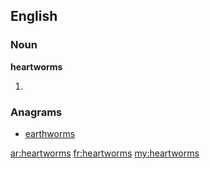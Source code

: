 ==English==

===Noun===
'''heartworms'''

# {{plural of|heartworm}}

===Anagrams===
* [[earthworms#English|earthworms]]

[[ar:heartworms]]
[[fr:heartworms]]
[[my:heartworms]]